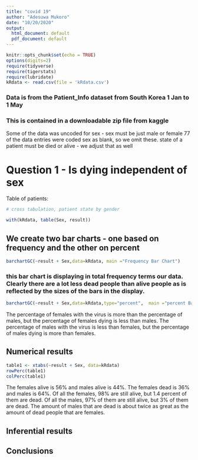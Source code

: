 ```yaml
---
title: "covid 19"
author: "Adesuwa Mukoro"
date: "10/20/2020"
output:
  html_document: default
  pdf_document: default
---
```


```r
knitr::opts_chunk$set(echo = TRUE)
options(digits=2)
require(tidyverse)
require(tigerstats)
require(lubridate)
kRdata <- read.csv(file = 'kRdata.csv')
```
### Data is from the Patient_Info dataset from South Korea 1 Jan to 1 May 
### This is contained in a downloadable zip file from kaggle

Some of the data was uncoded for sex - sex must be just male or female
77 of the data entries were coded sex  as blank, so we omit these.
state of a patient must be died or alive - we adjust that as well   
  
# Question 1 - Is dying independent of sex




Table of patients:
```r

# cross tabulation, patient state by gender

with(kRdata, table(Sex, result))

```

## We create two bar charts - one based on frequency and the other on percent

```r
barchartGC(~result + Sex,data=kRdata, main ="Frequency Bar Chart")
```

  
### this bar chart is displaying in total frequency terms our data.  Clearly there are a lot less dead people than alive people as is reflected by the sizes of the bars in the display.  

```r
barchartGC(~result + Sex,data=kRdata,type="percent",  main ="percent Bar Chart")
```

The percentage of females with the virus is more than the percentage of males, but the percentage of females dying is less than males. The percentage of males with the virus is less than females, but the percentage of males dying is more than females.

  
## Numerical results

```r
table1 <- xtabs(~result + Sex, data=kRdata)
rowPerc(table1)
colPerc(table1)
```
The females alive is 56% and males alive is 44%. The females dead is 36% and males is 64%. Of all the females, 98% are still alive, but 1.4 percent of them are dead. Of all the males, 97% of them are still alive, but 3% of them are dead. The amount of males that are dead is about twice as great as the amount of dead people that are females.



## Inferential results 




## Conclusions

